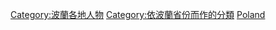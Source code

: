 [[Category:波蘭各地人物|Category:波蘭各地人物]]
[[Category:依波蘭省份而作的分類|Category:依波蘭省份而作的分類]]
[[Category:依一級行政區劃分的人物|Poland]]